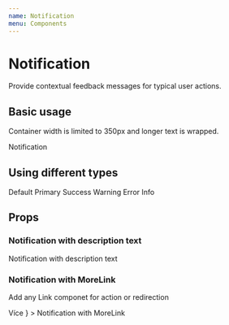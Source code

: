 ```yaml
---
name: Notification
menu: Components
---
```



# Notification

Provide contextual feedback messages for typical user actions.

## Basic usage

Container width is limited to 350px and longer text is wrapped.

<Playground>
    <Notification>Notification</Notification>
</Playground>

## Using different types

<Playground>
    <WrapperVertical>
        <Notification type="default">Default</Notification>
        <Notification type="primary">Primary</Notification>
        <Notification type="success">Success</Notification>
        <Notification type="warning">Warning</Notification>
        <Notification type="error">Error</Notification>
        <Notification type="info">Info</Notification>
    </WrapperVertical>
</Playground>

## Props

### Notification with description text

<Playground>
    <Notification description="Notification description">Notification with description text</Notification>
</Playground>

### Notification with MoreLink

Add any Link componet for action or redirection

<Playground>
    <Notification
        MoreLink={
            <Link href="#" target="_blank">
                Více
            </Link>
        }
    >
        Notification with MoreLink
    </Notification>
</Playground>

